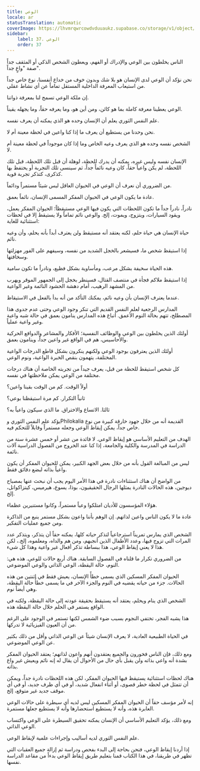 ```yaml
---
title: الوعي
locale: ar
statusTranslation: automatic
coverImage: https://lhvmrqwrcowdvduuaukz.supabase.co/storage/v1/object/public/strapi-uploads/small_cover-educacion-fundamental.webp-2d51a7828a2b1309555be27f7e2a61a0.webp
sidebar:
    label: 37. الوعي
    order: 37
---
```

الناس يخلطون بين الوعي والإدراك أو الفهم، ويعطون الشخص الذكي أو المثقف جداً صفة "واعٍ جداً".

نحن نؤكد أن الوعي لدى الإنسان هو بلا شك وبدون خوف من خداع أنفسنا، نوع خاص جداً من استيعاب المعرفة الداخلية المستقل تماماً عن أي نشاط عقلي.

إن ملكة الوعي تسمح لنا بمعرفة ذواتنا.

الوعي يعطينا معرفة كاملة بما هو كائن، ومن أين هو، وما يعرفه حقاً، وما يجهله يقيناً.

علم النفس الثوري يعلم أن الإنسان وحده هو الذي يمكنه أن يعرف نفسه.

نحن وحدنا من يستطيع أن يعرف ما إذا كنا واعين في لحظة معينة أم لا.

الشخص نفسه وحده هو الذي يعرف وعيه الخاص وما إذا كان موجوداً في لحظة معينة أم لا.

الإنسان نفسه وليس غيره، يمكنه أن يدرك للحظة، لوهلة أن قبل تلك اللحظة، قبل تلك اللحظة، لم يكن واعياً حقاً، كان وعيه نائماً جداً، ثم سينسى تلك التجربة أو يحتفظ بها كذكرى، كتذكر تجربة قوية.

من الضروري أن نعرف أن الوعي في الحيوان العاقل ليس شيئاً مستمراً ودائماً.

عادة ما يكون الوعي في الحيوان المفكر المسمى الإنسان، نائماً بعمق.

نادراً، نادراً جداً ما تكون اللحظات التي يكون فيها الوعي مستيقظاً؛ الحيوان المفكر يعمل، ويقود السيارات، ويتزوج، ويموت، إلخ. والوعي نائم تماماً ولا يستيقظ إلا في لحظات استثنائية للغاية:

حياة الإنسان هي حياة حلم، لكنه يعتقد أنه مستيقظ ولن يعترف أبداً بأنه يحلم، وأن وعيه نائم.

إذا استيقظ شخص ما، فسيشعر بالخجل الشديد من نفسه، وسيفهم على الفور مهزلتها وسخافتها.

هذه الحياة سخيفة بشكل مرعب، ومأساوية بشكل فظيع، ونادراً ما تكون سامية.

إذا استيقظ ملاكم فجأة في منتصف القتال، فسينظر بخجل إلى الجمهور الموقر ويهرب من المشهد الرهيب، أمام دهشة الحشود النائمة وغير الواعية.

عندما يعترف الإنسان بأن وعيه نائم، يمكنك التأكد من أنه بدأ بالفعل في الاستيقاظ.

المدارس الرجعية لعلم النفس القديم التي تنكر وجود الوعي وحتى عدم جدوى هذا المصطلح، تتهم بحالة النوم الأعمق. أتباع هذه المدارس ينامون بعمق في حالة شبه واعية وغير واعية عملياً.

أولئك الذين يخلطون بين الوعي والوظائف النفسية؛ الأفكار والمشاعر والدوافع الحركية والأحاسيس، هم في الواقع غير واعين جداً، وينامون بعمق.

أولئك الذين يعترفون بوجود الوعي ولكنهم ينكرون بشكل قاطع الدرجات الواعية المختلفة، يتهمون بنقص الخبرة الواعية، ونوم الوعي.

كل شخص استيقظ للحظة من قبل، يعرف جيداً من تجربته الخاصة أن هناك درجات مختلفة من الوعي يمكن ملاحظتها في نفسه.

أولاً الوقت. كم من الوقت بقينا واعين؟

ثانياً التكرار. كم مرة استيقظنا بوعي؟

ثالثا. الاتساع والاختراق. ما الذي سيكون واعياً به؟

يؤكد علم النفس الثوري وPhilokalia القديمة أنه من خلال جهود خارقة كبيرة من نوع خاص جداً، يمكن إيقاظ الوعي وجعله مستمراً وقابلاً للتحكم فيه.

الهدف من التعليم الأساسي هو إيقاظ الوعي. لا فائدة من عشر أو خمس عشرة سنة من الدراسة في المدرسة والكلية والجامعة، إذا كنا عند الخروج من الفصول الدراسية آلات نائمة.

ليس من المبالغة القول بأنه من خلال بعض الجهد الكبير، يمكن للحيوان المفكر أن يكون واعياً بذاته لبضع دقائق فقط.

من الواضح أن هناك استثناءات نادرة في هذا الأمر اليوم يجب أن نبحث عنها بمصباح ديوجين، هذه الحالات النادرة يمثلها الرجال الحقيقيون، بوذا، يسوع، هيرميس، كيتزاكواتل، إلخ.

هؤلاء المؤسسون للأديان امتلكوا وعياً مستمراً، وكانوا مستنيرين عظماء.

عادة ما لا يكون الناس واعين لذاتهم. إن الوهم بأننا واعون بشكل مستمر ينبع من الذاكرة ومن جميع عمليات التفكير.

الشخص الذي يمارس تمريناً استرجاعياً لتذكر حياته كلها، يمكنه حقاً أن يتذكر، ويتذكر عدد المرات التي تزوج فيها، وعدد الأطفال الذين أنجبهم، ومن هم والداه، ومعلموه، إلخ.، لكن هذا لا يعني إيقاظ الوعي، هذا ببساطة تذكر أفعال غير واعية وهذا كل شيء.

من الضروري تكرار ما قلناه في الفصول السابقة. هناك أربع حالات للوعي. هذه هي: النوم، حالة اليقظة، الوعي الذاتي والوعي الموضوعي.

الحيوان المفكر المسكين الذي يسمى خطأً الإنسان، يعيش فقط في اثنتين من هذه الحالات. جزء من حياته يقضيه في النوم والجزء الآخر في ما يسمى خطأً حالة اليقظة، وهي أيضاً نوم.

الشخص الذي ينام ويحلم، يعتقد أنه يستيقظ بحقيقة عودته إلى حالة اليقظة، ولكنه في الواقع يستمر في الحلم خلال حالة اليقظة هذه.

هذا يشبه الفجر، تختفي النجوم بسبب ضوء الشمس لكنها تستمر في الوجود على الرغم من أن العيون الفيزيائية لا تدركها.

في الحياة الطبيعية العادية، لا يعرف الإنسان شيئاً عن الوعي الذاتي وأقل من ذلك بكثير عن الوعي الموضوعي.

ومع ذلك، فإن الناس فخورون والجميع يعتقدون أنهم واعون لذاتهم؛ يعتقد الحيوان المفكر بشدة أنه واعي بذاته ولن يقبل بأي حال من الأحوال أن يقال له إنه نائم ويعيش غير واع بذاته.

هناك لحظات استثنائية يستيقظ فيها الحيوان المفكر، لكن هذه اللحظات نادرة جداً، ويمكن أن تتمثل في لحظة خطر قصوى، أو أثناء انفعال شديد، أو في أي ظرف جديد، أو في أي موقف جديد غير متوقع، إلخ.

إنه لأمر مؤسف حقاً أن الحيوان المفكر المسكين ليس لديه أي سيطرة على حالات الوعي العابرة هذه، وأنه لا يستطيع استحضارها وأنه لا يستطيع جعلها مستمرة.

ومع ذلك، يؤكد التعليم الأساسي أن الإنسان يمكنه تحقيق السيطرة على الوعي واكتساب الوعي الذاتي.

علم النفس الثوري لديه أساليب وإجراءات علمية لإيقاظ الوعي.

إذا أردنا إيقاظ الوعي، فنحن بحاجة إلى البدء بفحص ودراسة ثم إزالة جميع العقبات التي تظهر في طريقنا، في هذا الكتاب قمنا بتعليم طريق إيقاظ الوعي بدءاً من مقاعد الدراسة نفسها.

